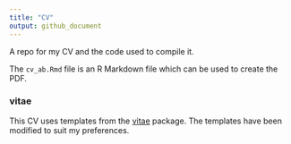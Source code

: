 ```yaml
---
title: "CV"
output: github_document
---
```


<!-- README.md is generated from README.Rmd. Please edit that file -->

A repo for my CV and the code used to compile it.

The `cv_ab.Rmd` file is an R Markdown file which can be used to create the PDF.

### vitae

This CV uses templates from the [vitae](https://github.com/mitchelloharawild/vitae) package. The templates have been modified to suit my preferences.

